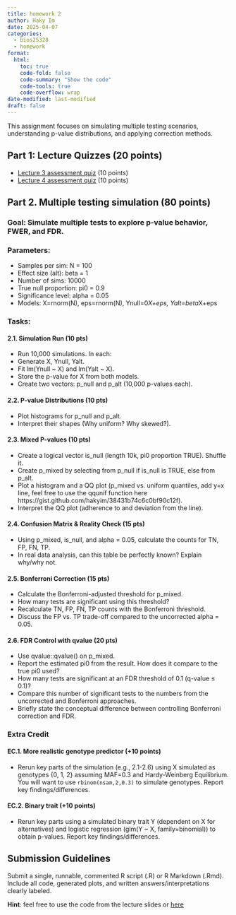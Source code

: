 ```yaml
---
title: homework 2
author: Haky Im
date: 2025-04-07
categories:
  - bios25328
  - homework
format:
  html:
    toc: true
    code-fold: false
    code-summary: "Show the code"
    code-tools: true
    code-overflow: wrap
date-modified: last-modified
draft: false
---
```


This assignment focuses on simulating multiple testing scenarios, understanding p-value distributions, and applying correction methods.

## Part 1: Lecture Quizzes (20 points)

- [Lecture 3 assessment quiz](https://forms.gle/KsyP7b5RYFsaAXFW6) (10 points)
- [Lecture 4 assessment quiz](https://forms.gle/gpvmRE1tJCCTfYZXA) (10 points)

## Part 2.  Multiple testing simulation (80 points)

### Goal: Simulate multiple tests to explore p-value behavior, FWER, and FDR.

### Parameters:

- Samples per sim: N = 100
- Effect size (alt): beta = 1
- Number of sims: 10000
- True null proportion: pi0 = 0.9
- Significance level: alpha = 0.05
- Models: X=rnorm(N), eps=rnorm(N), Ynull=0*X+eps, Yalt=beta*X+eps

### Tasks:

#### 2.1. Simulation Run (10 pts)
* Run 10,000 simulations. In each:
* Generate X, Ynull, Yalt.
* Fit lm(Ynull ~ X) and lm(Yalt ~ X).
* Store the p-value for X from both models.
* Create two vectors: p_null and p_alt (10,000 p-values each).

#### 2.2. P-value Distributions (10 pts)
* Plot histograms for p_null and p_alt.
* Interpret their shapes (Why uniform? Why skewed?).

#### 2.3. Mixed P-values (10 pts)
* Create a logical vector is_null (length 10k, pi0 proportion TRUE). Shuffle it.
* Create p_mixed by selecting from p_null if is_null is TRUE, else from p_alt.
* Plot a histogram and a QQ plot (p_mixed vs. uniform quantiles, add y=x line, feel free to use the qqunif function here https://gist.github.com/hakyim/38431b74c6c0bf90c12f).
* Interpret the QQ plot (adherence to and deviation from the line).

#### 2.4. Confusion Matrix & Reality Check (15 pts)
* Using p_mixed, is_null, and alpha = 0.05, calculate the counts for TN, FP, FN, TP.
* In real data analysis, can this table be perfectly known? Explain why/why not.

#### 2.5. Bonferroni Correction (15 pts)
* Calculate the Bonferroni-adjusted threshold for p_mixed.
* How many tests are significant using this threshold?
* Recalculate TN, FP, FN, TP counts with the Bonferroni threshold.
* Discuss the FP vs. TP trade-off compared to the uncorrected alpha = 0.05.

#### 2.6. FDR Control with qvalue (20 pts)
* Use qvalue::qvalue() on p_mixed.
* Report the estimated pi0 from the result. How does it compare to the true pi0 used?
* How many tests are significant at an FDR threshold of 0.1 (q-value ≤ 0.1)?
* Compare this number of significant tests to the numbers from the uncorrected and Bonferroni approaches.
* Briefly state the conceptual difference between controlling Bonferroni correction and FDR.

### Extra Credit

#### EC.1. More realistic genotype predictor (+10 points)
* Rerun key parts of the simulation (e.g., 2.1-2.6) using X simulated as genotypes {0, 1, 2} assuming MAF=0.3 and Hardy-Weinberg Equilibrium. You will want to use `rbinom(nsam,2,0.3)` to simulate genotypes. Report key findings/differences.

#### EC.2. Binary trait (+10 points)
* Rerun key parts using a simulated binary trait Y (dependent on X for alternatives) and logistic regression (glm(Y ~ X, family=binomial)) to obtain p-values. Report key findings/differences.

## Submission Guidelines

Submit a single, runnable, commented R script (.R) or R Markdown (.Rmd).
Include all code, generated plots, and written answers/interpretations clearly labeled.


**Hint**: feel free to use the code from the lecture slides or [here](/post/bios-25328/2025-04-02-lecture-04/index-with-code.qmd)

